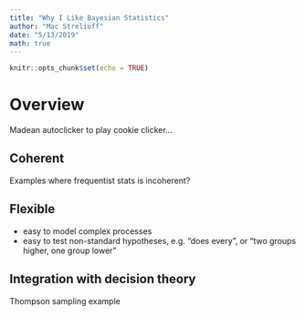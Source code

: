 ```yaml
---
title: "Why I Like Bayesian Statistics"
author: "Mac Strelioff"
date: "5/13/2019"
math: true
---
```


```r
knitr::opts_chunk$set(echo = TRUE)
```

# Overview

Madean autoclicker to play cookie clicker... 




## Coherent

Examples where frequentist stats is incoherent?

## Flexible

- easy to model complex processes
- easy to test non-standard hypotheses, e.g. "does every", or "two groups higher, one group lower"

## Integration with decision theory

Thompson sampling example









